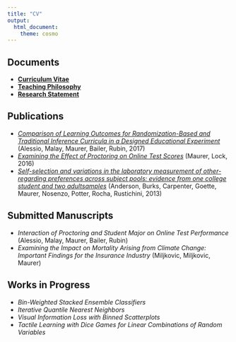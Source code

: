 ```yaml
---
title: "CV"
output: 
  html_document:
    theme: cosmo
---
```


## Documents

* **[Curriculum Vitae](documents/KarstenMaurerCV.pdf)**
* **[Teaching Philosophy](documents/KarstenMaurerTeachPhil.pdf)**
* **[Research Statement](documents/KarstenMaurerResearchStatement.pdf)**

## Publications

*  *[Comparison of Learning Outcomes for Randomization-Based and Traditional Inference Curricula in a Designed Educational Experiment](http://escholarship.org/uc/item/0wm523b0)* (Alessio, Malay, Maurer, Bailer, Rubin, 2017)
*  *[Examining the Effect of Proctoring on Online Test Scores](https://olj.onlinelearningconsortium.org/index.php/olj/article/view/885)* (Maurer, Lock, 2016)
*  *[Self-selection and variations in the laboratory measurement of other-regarding preferences across subject pools: evidence from one college student and two adultsamples](https://link.springer.com/article/10.1007/s10683-012-9327-7)* (Anderson, Burks, Carpenter, Goette, Maurer, Nosenzo, Potter, Rocha, Rustichini, 2013)


## Submitted Manuscripts

*  *Interaction of Proctoring and Student Major on Online Test Performance* 
(Alessio, Malay, Maurer, Bailer, Rubin)
*  *Examining the Impact on Mortality Arising from Climate Change: Important Findings for the Insurance Industry*
(Miljkovic, Miljkovic, Maurer)


## Works in Progress

*  *Bin-Weighted Stacked Ensemble Classifiers*
*  *Iterative Quantile Nearest Neighbors*
*  *Visual Information Loss with Binned Scatterplots*
*  *Tactile Learning with Dice Games for Linear Combinations of Random Variables*

